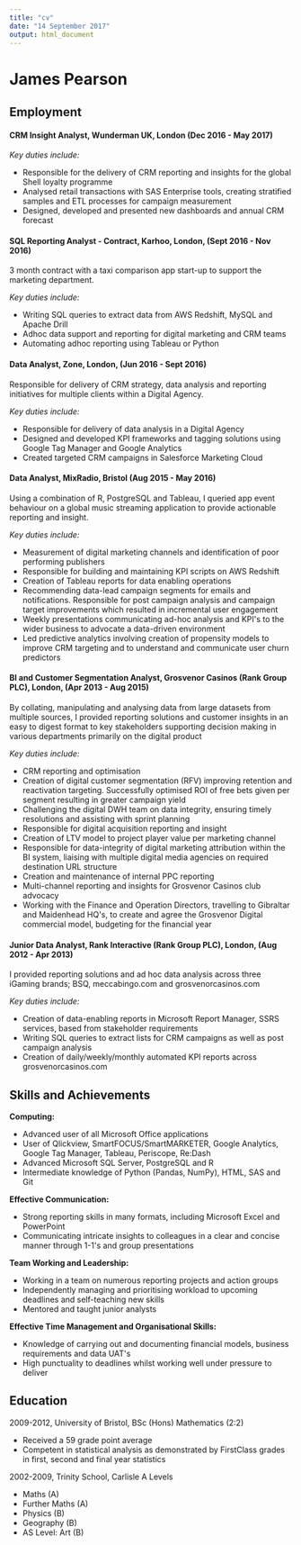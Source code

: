 ```yaml
---
title: "cv"
date: "14 September 2017"
output: html_document
---
```


# **James Pearson**

## Employment

#### **CRM Insight Analyst, Wunderman UK, London (Dec 2016 - May 2017)**

*Key duties include:*

- Responsible for the delivery of CRM reporting and insights for the global Shell loyalty programme
- Analysed retail transactions with SAS Enterprise tools, creating stratified samples and ETL processes for campaign measurement
- Designed, developed and presented new dashboards and annual CRM forecast

#### **SQL Reporting Analyst - Contract, Karhoo, London, (Sept 2016 - Nov 2016)**

3 month contract with a taxi comparison app start-up to support the marketing department.

*Key duties include:*

- Writing SQL queries to extract data from AWS Redshift, MySQL and Apache Drill
- Adhoc data support and reporting for digital marketing and CRM teams
- Automating adhoc reporting using Tableau or Python

#### **Data Analyst, Zone, London, (Jun 2016 - Sept 2016)**

Responsible for delivery of CRM strategy, data analysis and reporting initiatives for multiple clients within a Digital Agency.

*Key duties include:*

- Responsible for delivery of data analysis in a Digital Agency
- Designed and developed KPI frameworks and tagging solutions using Google Tag Manager and Google Analytics
- Created targeted CRM campaigns in Salesforce Marketing Cloud

#### **Data Analyst, MixRadio, Bristol (Aug 2015 - May 2016)**

Using a combination of R, PostgreSQL and Tableau, I queried app event behaviour on a global music streaming application to provide actionable reporting and insight.

*Key duties include:*

- Measurement of digital marketing channels and identification of poor performing publishers
- Responsible for building and maintaining KPI scripts on AWS Redshift
- Creation of Tableau reports for data enabling operations
- Recommending data-lead campaign segments for emails and notifications. Responsible for post campaign analysis and campaign target improvements which resulted in incremental user engagement
- Weekly presentations communicating ad-hoc analysis and KPI&#39;s to the wider business to advocate a data-driven environment
- Led predictive analytics involving creation of propensity models to improve CRM targeting and to understand and communicate user churn predictors

#### **BI and Customer Segmentation Analyst, Grosvenor Casinos (Rank Group PLC), London, (Apr 2013 - Aug 2015)**

By collating, manipulating and analysing data from large datasets from multiple sources, I provided reporting solutions and customer insights in an easy to digest format to key stakeholders supporting decision making in various departments primarily on the digital product

*Key duties include:*

- CRM reporting and optimisation
- Creation of digital customer segmentation (RFV) improving retention and reactivation targeting. Successfully optimised ROI of free bets given per segment resulting in greater campaign yield
- Challenging the digital DWH team on data integrity, ensuring timely resolutions and assisting with sprint planning
- Responsible for digital acquisition reporting and insight
- Creation of LTV model to project player value per marketing channel
- Responsible for data-integrity of digital marketing attribution within the BI system, liaising with multiple digital media agencies on required destination URL structure
- Creation and maintenance of internal PPC reporting
- Multi-channel reporting and insights for Grosvenor Casinos club advocacy
- Working with the Finance and Operation Directors, travelling to Gibraltar and Maidenhead HQ&#39;s, to create and agree the Grosvenor Digital commercial model, budgeting for the financial year

#### **Junior Data Analyst, Rank Interactive (Rank Group PLC), London, (Aug 2012 - Apr 2013)**

I provided reporting solutions and ad hoc data analysis across three iGaming brands; BSQ, meccabingo.com and grosvenorcasinos.com

*Key duties include:*

- Creation of data-enabling reports in Microsoft Report Manager, SSRS services, based from stakeholder requirements
- Writing SQL queries to extract lists for CRM campaigns as well as post campaign analysis
- Creation of daily/weekly/monthly automated KPI reports across grosvenorcasinos.com

## Skills and Achievements

**Computing:**

- Advanced user of all Microsoft Office applications
- User of Qlickview, SmartFOCUS/SmartMARKETER, Google Analytics, Google Tag Manager, Tableau, Periscope, Re:Dash
- Advanced Microsoft SQL Server, PostgreSQL and R
- Intermediate knowledge of Python (Pandas, NumPy), HTML, SAS and Git

**Effective Communication:**

- Strong reporting skills in many formats, including Microsoft Excel and PowerPoint
- Communicating intricate insights to colleagues in a clear and concise manner through 1-1&#39;s and group presentations

**Team Working and Leadership:**

- Working in a team on numerous reporting projects and action groups
- Independently managing and prioritising workload to upcoming deadlines and self-teaching new skills
- Mentored and taught junior analysts

**Effective Time Management and Organisational Skills:**

- Knowledge of carrying out and documenting financial models, business requirements and data UAT&#39;s
- High punctuality to deadlines whilst working well under pressure to deliver

## Education

2009-2012, University of Bristol, BSc (Hons) Mathematics (2:2)

- Received a 59 grade point average
- Competent in statistical analysis as demonstrated by FirstClass grades in first, second and final year statistics

2002-2009, Trinity School, Carlisle
A Levels  

- Maths (A)
- Further Maths (A)
- Physics (B)
- Geography (B)
- AS Level: Art (B)